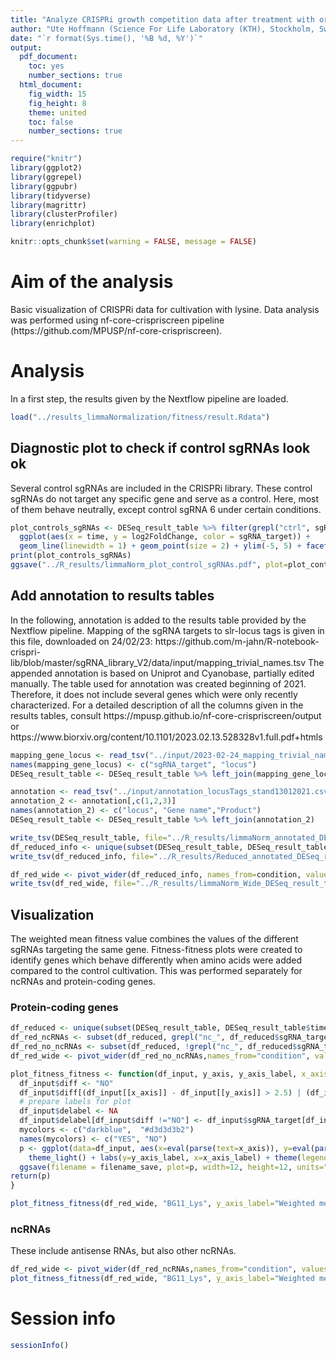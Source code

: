```yaml
---
title: "Analyze CRISPRi growth competition data after treatment with or without Lysine, use data with limma Normalization"
author: "Ute Hoffmann (Science For Life Laboratory (KTH), Stockholm, Sweden)"
date: "`r format(Sys.time(), '%B %d, %Y')`"
output:
  pdf_document:
    toc: yes
    number_sections: true
  html_document:
    fig_width: 15
    fig_height: 8
    theme: united
    toc: false
    number_sections: true
---
```


```r
require("knitr")
library(ggplot2)
library(ggrepel)
library(ggpubr)
library(tidyverse)
library(magrittr)
library(clusterProfiler)
library(enrichplot)

knitr::opts_chunk$set(warning = FALSE, message = FALSE) 
```

# Aim of the analysis

Basic visualization of CRISPRi data for cultivation with lysine. Data analysis was performed using nf-core-crispriscreen pipeline (https://github.com/MPUSP/nf-core-crispriscreen).

# Analysis

In a first step, the results given by the Nextflow pipeline are loaded.

```r
load("../results_limmaNormalization/fitness/result.Rdata")
```

## Diagnostic plot to check if control sgRNAs look ok

Several control sgRNAs are included in the CRISPRi library. These control sgRNAs do not target any specific gene and serve as a control. Here, most of them behave neutrally, except control sgRNA 6 under certain conditions. 

```r
plot_controls_sgRNAs <- DESeq_result_table %>% filter(grepl("ctrl", sgRNA_target)) %>%
  ggplot(aes(x = time, y = log2FoldChange, color = sgRNA_target)) +
  geom_line(linewidth = 1) + geom_point(size = 2) + ylim(-5, 5) + facet_wrap(~ condition, ncol = 4)
print(plot_controls_sgRNAs)
ggsave("../R_results/limmaNorm_plot_control_sgRNAs.pdf", plot=plot_controls_sgRNAs, width=12, height=12, units="cm")
```

## Add annotation to results tables

In the following, annotation is added to the results table provided by the Nextflow pipeline. Mapping of the sgRNA targets to slr-locus tags is given in this file, downloaded on 24/02/23: https://github.com/m-jahn/R-notebook-crispri-lib/blob/master/sgRNA_library_V2/data/input/mapping_trivial_names.tsv
The appended annotation is based on Uniprot and Cyanobase, partially edited manually. The table used for annotation was created beginning of 2021. Therefore, it does not include several genes which were only recently characterized.
For a detailed description of all the columns given in the results tables, consult https://mpusp.github.io/nf-core-crispriscreen/output or https://www.biorxiv.org/content/10.1101/2023.02.13.528328v1.full.pdf+htmls

```r
mapping_gene_locus <- read_tsv("../input/2023-02-24_mapping_trivial_names.tsv", show_col_types=FALSE)
names(mapping_gene_locus) <- c("sgRNA_target", "locus")
DESeq_result_table <- DESeq_result_table %>% left_join(mapping_gene_locus)
```

```r
annotation <- read_tsv("../input/annotation_locusTags_stand13012021.csv", show_col_types = FALSE)
annotation_2 <- annotation[,c(1,2,3)]
names(annotation_2) <- c("locus", "Gene name","Product")
DESeq_result_table <- DESeq_result_table %>% left_join(annotation_2)
```

```r
write_tsv(DESeq_result_table, file="../R_results/limmaNorm_annotated_DESeq_result_table.tsv")
df_reduced_info <- unique(subset(DESeq_result_table, DESeq_result_table$time==8 | DESeq_result_table$time==14)[,c(2,25,26,27,4,20,21,23,24)])
write_tsv(df_reduced_info, file="../R_results/Reduced_annotated_DESeq_result_table.tsv")
```

```r
df_red_wide <- pivot_wider(df_reduced_info, names_from=condition, values_from=c(wmean_fitness, sd_fitness, p_fitness_adj, comb_score))
write_tsv(df_red_wide, file="../R_results/limmaNorm_Wide_DESeq_result_table.tsv")
```

## Visualization

The weighted mean fitness value combines the values of the different sgRNAs targeting the same gene.
Fitness-fitness plots were created to identify genes which behave differently when amino acids were added compared to the control cultivation. This was performed separately for ncRNAs and protein-coding genes.

### Protein-coding genes

```r
df_reduced <- unique(subset(DESeq_result_table, DESeq_result_table$time==8)[,c(2,4,20)])
df_red_ncRNAs <- subset(df_reduced, grepl("nc_", df_reduced$sgRNA_target))
df_red_no_ncRNAs <- subset(df_reduced, !grepl("nc_", df_reduced$sgRNA_target))
df_red_wide <- pivot_wider(df_red_no_ncRNAs,names_from="condition", values_from=c("wmean_fitness"))
```

```r
plot_fitness_fitness <- function(df_input, y_axis, y_axis_label, x_axis="BG11_Control", x_axis_label="Weighted mean fitness BG11 Control", filename_save="../R_results/wfitnes_plot.pdf"){
  df_input$diff <- "NO"
  df_input$diff[(df_input[[x_axis]] - df_input[[y_axis]] > 2.5) | (df_input[[x_axis]] - df_input[[y_axis]] < (-2.5))] <- "YES"
  # prepare labels for plot
  df_input$delabel <- NA
  df_input$delabel[df_input$diff !="NO"] <- df_input$sgRNA_target[df_input$diff != "NO"]
  mycolors <- c("darkblue",  "#d3d3d3b2")
  names(mycolors) <- c("YES", "NO")
  p <- ggplot(data=df_input, aes(x=eval(parse(text=x_axis)), y=eval(parse(text=y_axis)), label=delabel,col=diff)) + geom_point(alpha=0.5, show.legend = FALSE) + 
    theme_light() + labs(y=y_axis_label, x=x_axis_label) + theme(legend.position = "none") + geom_abline(intercept=0,slope=1,linetype="dashed",color="black") + geom_abline(intercept=-2.5, slope=1, linetype="dashed", color="black") + geom_abline(intercept=2.5, slope=1, linetype="dashed", color="black") + scale_colour_manual(values = mycolors) + geom_text_repel(fontface="italic") #+ xlim(-6, +7) +ylim(-6,+7)
  ggsave(filename = filename_save, plot=p, width=12, height=12, units="cm")
return(p)
}

plot_fitness_fitness(df_red_wide, "BG11_Lys", y_axis_label="Weighted mean fitness lysine", filename_save = "../R_results/limmaNorm_Lys_control_wfitness.pdf")
```

### ncRNAs

These include antisense RNAs, but also other ncRNAs.

```r
df_red_wide <- pivot_wider(df_red_ncRNAs,names_from="condition", values_from=c("wmean_fitness"))
plot_fitness_fitness(df_red_wide, "BG11_Lys", y_axis_label="Weighted mean fitness lysine", filename_save = "../R_results/limmaNorm_ncRNA_Lys_control_wfitness.pdf")
```

# Session info {.unnumbered}

```r
sessionInfo()
```
